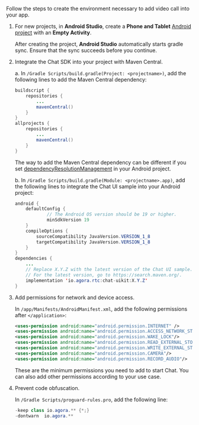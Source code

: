 <PlatformWrapper platform="android">

Follow the steps to create the environment necessary to add video call into your app.

1. For new projects, in **Android Studio**, create a **Phone and Tablet** [Android project](https://developer.android.com/studio/projects/create-project) with an **Empty Activity**.
   <div style={{padding: '1rem', backgroundColor: '#fefbf4'}}>After creating the project, <b>Android Studio</b> automatically starts gradle sync. Ensure that the sync succeeds before you continue.</div>

2. Integrate the Chat SDK into your project with Maven Central. 

    a. In `/Gradle Scripts/build.gradle(Project: <projectname>)`, add the following lines to add the Maven Central dependency:

   ```java
   buildscript {
       repositories {
           ...
           mavenCentral()
       }
   }
   allprojects {
       repositories {
           ...
           mavenCentral()
       }
   }
   ```
	 
	 <div class="alert note">The way to add the Maven Central dependency can be different if you set  <a href="https://docs.gradle.org/current/userguide/declaring_repositories.html#sub:centralized-repository-declaration">dependencyResolutionManagement</a> in your Android project.</div>
		
	b. In `/Gradle Scripts/build.gradle(Module: <projectname>.app)`, add the following lines to integrate the Chat UI sample into your Android project:

   ```java
   android {
       defaultConfig {
               // The Android OS version should be 19 or higher.
               minSdkVersion 19
       }
       compileOptions {
           sourceCompatibility JavaVersion.VERSION_1_8
           targetCompatibility JavaVersion.VERSION_1_8
       }
   }
   dependencies {
       ...
       // Replace X.Y.Z with the latest version of the Chat UI sample. 
       // For the latest version, go to https://search.maven.org/.
       implementation 'io.agora.rtc:chat-uikit:X.Y.Z'
   }
   ```

3. Add permissions for network and device access.

   In `/app/Manifests/AndroidManifest.xml`, add the following permissions after `</application>`:
	 
	```xml
	<uses-permission android:name="android.permission.INTERNET" />
    <uses-permission android:name="android.permission.ACCESS_NETWORK_STATE"/>
    <uses-permission android:name="android.permission.WAKE_LOCK"/>
    <uses-permission android:name="android.permission.READ_EXTERNAL_STORAGE"/>
    <uses-permission android:name="android.permission.WRITE_EXTERNAL_STORAGE"/>
    <uses-permission android:name="android.permission.CAMERA"/>
    <uses-permission android:name="android.permission.RECORD_AUDIO"/>
	```
	
	These are the minimum permissions you need to add to start Chat. You can also add other permissions according to your use case.

4. Prevent code obfuscation.

   In `/Gradle Scripts/proguard-rules.pro`, add the following line:

	```java
	-keep class io.agora.** {*;}
	-dontwarn  io.agora.**
	```

</PlatformWrapper>
